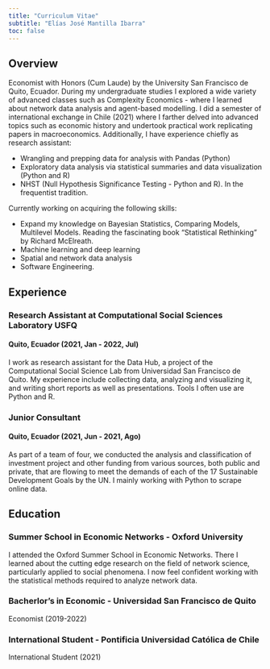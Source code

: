 ```yaml
---
title: "Curriculum Vitae"
subtitle: "Elías José Mantilla Ibarra"
toc: false
---
```


## Overview
Economist with Honors (Cum Laude) by the University San Francisco de Quito, Ecuador. During my undergraduate studies I explored a wide variety of advanced classes such as Complexity Economics - where I learned about network data analysis and agent-based modelling. I did a semester of international exchange in Chile (2021) where I farther delved into advanced topics such as economic history and undertook practical work replicating papers in macroeconomics. Additionally, I have experience chiefly as research assistant:

* Wrangling and prepping data for analysis with Pandas (Python)
* Exploratory data analysis via statistical summaries and data visualization (Python and R)
* NHST (Null Hypothesis Significance Testing - Python and R). In the frequentist tradition.

Currently working on acquiring the following skills:

* Expand my knowledge on Bayesian Statistics, Comparing Models, Multilevel Models. Reading the fascinating book "Statistical Rethinking" by Richard McElreath.
* Machine learning and deep learning
* Spatial and network data analysis
* Software Engineering.

## Experience
### Research Assistant at Computational Social Sciences Laboratory USFQ
#### Quito, Ecuador (2021, Jan - 2022, Jul)
I work as research assistant for the Data Hub, a project of the Computational Social Science Lab from Universidad San Francisco de Quito. My experience include collecting data, analyzing and visualizing it, and writing short reports as well as presentations. Tools I often use are Python and R.

### Junior Consultant
#### Quito, Ecuador (2021, Jun - 2021, Ago)
As part of a team of four, we conducted the analysis and classification of investment project and other funding from various sources, both public and private, that are flowing to meet the demands of each of the 17 Sustainable Development Goals by the UN. I mainly working with Python to scrape online data.

## Education
### Summer School in Economic Networks - Oxford University
I attended the Oxford Summer School in Economic Networks. There I learned about the cutting edge research on the field of network science, particularly applied to social phenomena. I now feel confident working with the statistical methods required to analyze network data.

### Bacherlor's in Economic - Universidad San Francisco de Quito
Economist (2019-2022)

### International Student - Pontificia Universidad Católica de Chile
International Student (2021)